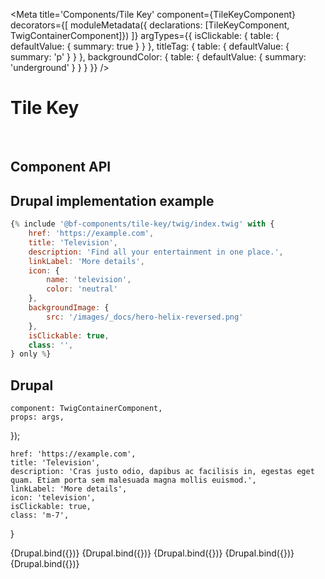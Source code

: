 

<Meta
    title='Components/Tile Key'
    component={TileKeyComponent}
    decorators={[
        moduleMetadata({ declarations: [TileKeyComponent, TwigContainerComponent]})
    ]}
    argTypes={{
        isClickable: {
            table: { defaultValue: { summary: true } }
        },
        titleTag: {
            table: { defaultValue: { summary: 'p' } }
        },
        backgroundColor: {
            table: { defaultValue: { summary: 'underground' } }
        }
    }}
/>


# Tile Key

<br/>


## Component API

<Props of={TileKeyComponent} />


## Drupal implementation example

```jsx
{% include '@bf-components/tile-key/twig/index.twig' with {
    href: 'https://example.com',
    title: 'Television',
    description: 'Find all your entertainment in one place.',
    linkLabel: 'More details',
    icon: {
        name: 'television',
        color: 'neutral'
    },
    backgroundImage: {
        src: '/images/_docs/hero-helix-reversed.png'
    },
    isClickable: true,
    class: '',
} only %}
```


## Drupal

    component: TwigContainerComponent,
    props: args,
});

    href: 'https://example.com',
    title: 'Television',
    description: 'Cras justo odio, dapibus ac facilisis in, egestas eget quam. Etiam porta sem malesuada magna mollis euismod.',
    linkLabel: 'More details',
    icon: 'television',
    isClickable: true,
    class: 'm-7',
}

<Canvas withSource='none'>
    <Story
        name='Drupal'
        args={{
            elementPath: 'components/tile-key/_doc/template.drupal',
            ...commonProps
        }}
    >
        {Drupal.bind({})}
    </Story>
</Canvas>

<Canvas withSource='none'>
    <Story
        name='Drupal - With isClickable false'
        args={{
            elementPath: 'components/tile-key/_doc/template.drupal',
            ...commonProps,
            isClickable: false,
        }}
    >
        {Drupal.bind({})}
    </Story>
</Canvas>

<Canvas withSource='none'>
    <Story
        name='Drupal - With icon color'
        args={{
            elementPath: 'components/tile-key/_doc/template.drupal',
            ...commonProps,
            icon: {
                name: 'television',
                color: 'neutral'
            }
        }}
    >
        {Drupal.bind({})}
    </Story>
</Canvas>

<Canvas withSource='none'>
    <Story
        name='Drupal - With backgroundImage textColor light'
        args={{
            elementPath: 'components/tile-key/_doc/template.drupal',
            ...commonProps,
            backgroundImage: {
                src: '/images/_docs/hero-helix-reversed.png',
                textColor: 'light'
            }
        }}
    >
        {Drupal.bind({})}
    </Story>
</Canvas>


<Canvas withSource='none'>
    <Story
        name='Drupal - With backgroundImage textColor dark'
        args={{
            elementPath: 'components/tile-key/_doc/template.drupal',
            ...commonProps,
            backgroundImage: {
                src: '/images/_docs/hero-helix.png',
                textColor: 'dark'
            }
        }}
    >
        {Drupal.bind({})}
    </Story>
</Canvas>